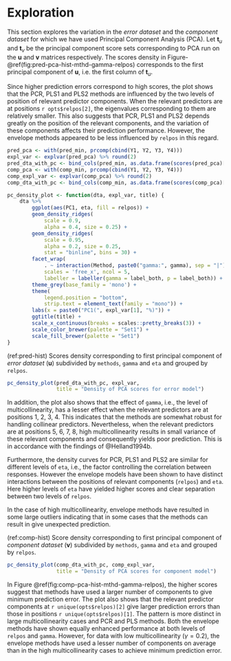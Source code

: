 # Exploration

This section explores the variation in the _error dataset_ and the _component dataset_ for which we have used Principal Component Analysis (PCA). Let $\mathbf{t}_u$ and $\mathbf{t}_v$ be the principal component score sets corresponding to PCA run on the $\mathbf{u}$ and $\mathbf{v}$ matrices respectively. The scores density in Figure-\@ref(fig:pred-pca-hist-mthd-gamma-relpos) corresponds to the first principal component of $\mathbf{u}$, i.e. the first column of $\mathbf{t}_u$.

Since higher prediction errors correspond to high scores, the plot shows that the PCR, PLS1 and PLS2 methods are influenced by the two levels of position of relevant predictor components. When the relevant predictors are at positions `r opts$relpos[2]`, the eigenvalues corresponding to them are relatively smaller. This also suggests that PCR, PLS1 and PLS2 depends greatly on the position of the relevant components, and the variation of these components affects their prediction performance. However, the envelope methods appeared to be less influenced by `relpos` in this regard. 

```r
pred_pca <- with(pred_min, prcomp(cbind(Y1, Y2, Y3, Y4)))
expl_var <- explvar(pred_pca) %>% round(2)
pred_dta_with_pc <- bind_cols(pred_min, as.data.frame(scores(pred_pca)[]))
comp_pca <- with(comp_min, prcomp(cbind(Y1, Y2, Y3, Y4)))
comp_expl_var <- explvar(comp_pca) %>% round(2)
comp_dta_with_pc <- bind_cols(comp_min, as.data.frame(scores(comp_pca)[]))
```

```r
pc_density_plot <- function(dta, expl_var, title) {
    dta %>% 
        ggplot(aes(PC1, eta, fill = relpos)) +
        geom_density_ridges(
            scale = 0.9,
            alpha = 0.4, size = 0.25) +
        geom_density_ridges(
            scale = 0.95,
            alpha = 0.2, size = 0.25,
            stat = "binline", bins = 30) +
        facet_wrap(
            . ~ interaction(Method, paste0("gamma:", gamma), sep = "|"), 
            scales = 'free_x', ncol = 5,
            labeller = labeller(gamma = label_both, p = label_both)) +
        theme_grey(base_family = 'mono') +
        theme(
            legend.position = "bottom",
            strip.text = element_text(family = "mono")) +
        labs(x = paste0("PC1(", expl_var[1], "%)")) +
        ggtitle(title) +
        scale_x_continuous(breaks = scales::pretty_breaks(3)) +
        scale_color_brewer(palette = "Set1") +
        scale_fill_brewer(palette = "Set1")
}
```

(ref:pred-hist) Scores density corresponding to first principal component of _error dataset_ ($\mathbf{u}$) subdivided by `methods`, `gamma` and `eta` and grouped by `relpos`.

```r
pc_density_plot(pred_dta_with_pc, expl_var,
                title = "Density of PCA scores for error model")
```

In addition, the plot also shows that the effect of `gamma`, i.e., the level of multicollinearity, has a lesser effect when the relevant predictors are at positions 1, 2, 3, 4. This indicates that the methods are somewhat robust for handling collinear predictors. Nevertheless, when the relevant predictors are at positions 5, 6, 7, 8, high multicollinearity results in small variance of these relevant components and consequently yields poor prediction. This is in accordance with the findings of @Helland1994b.


Furthermore, the density curves for PCR, PLS1 and PLS2 are similar for different levels of `eta`, i.e., the factor controlling the correlation between responses. However the envelope models have been shown to have distinct interactions between the positions of relevant components (`relpos`) and `eta`. Here higher levels of `eta` have yielded higher scores and clear separation between two levels of `relpos`. 

In the case of high multicollinearity, envelope methods have resulted in some large outliers indicating that in some cases that the methods can result in give unexpected prediction.

(ref:comp-hist) Score density corresponding to first principal component of _component dataset_ ($\mathbf{v}$) subdivided by `methods`, `gamma` and `eta` and grouped by `relpos`.

```r
pc_density_plot(comp_dta_with_pc, comp_expl_var,
                title = "Density of PCA scores for component model")
```

In Figure \@ref(fig:comp-pca-hist-mthd-gamma-relpos), the higher scores suggest that methods have used a larger number of components to give minimum prediction error. The plot also shows that the relevant predictor components at `r unique(opts$relpos)[2]` give larger prediction errors than those in positions `r unique(opts$relpos)[1]`. The pattern is more distinct in large multicollinearity cases and PCR and PLS methods. Both the envelope methods have shown equally enhanced performance at both levels of `relpos` and `gamma`. However, for data with low multicollinearity ($\gamma = 0.2$), the envelope methods have used a lesser number of components on average than in the high multicollinearity cases to achieve minimum prediction error.
